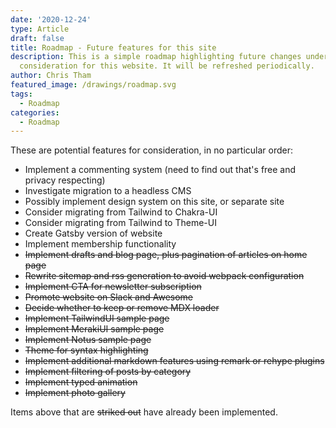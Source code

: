 ```yaml
---
date: '2020-12-24'
type: Article
draft: false
title: Roadmap - Future features for this site
description: This is a simple roadmap highlighting future changes under
  consideration for this website. It will be refreshed periodically.
author: Chris Tham
featured_image: /drawings/roadmap.svg
tags:
  - Roadmap
categories:
  - Roadmap
---
```


These are potential features for consideration, in no particular order:

- Implement a commenting system (need to find out that's free and privacy respecting)
- Investigate migration to a headless CMS
- Possibly implement design system on this site, or separate site
- Consider migrating from Tailwind to Chakra-UI
- Consider migrating from Tailwind to Theme-UI
- Create Gatsby version of website
- Implement membership functionality
- ~~Implement drafts and blog page, plus pagination of articles on home page~~
- ~~Rewrite sitemap and rss generation to avoid webpack configuration~~
- ~~Implement CTA for newsletter subscription~~
- ~~Promote website on Slack and Awesome~~
- ~~Decide whether to keep or remove MDX loader~~
- ~~Implement TailwindUI sample page~~
- ~~Implement MerakiUI sample page~~
- ~~Implement Notus sample page~~
- ~~Theme for syntax highlighting~~
- ~~Implement additional markdown features using remark or rehype plugins~~
- ~~Implement filtering of posts by category~~
- ~~Implement typed animation~~
- ~~Implement photo gallery~~

Items above that are ~~striked out~~ have already been implemented.
